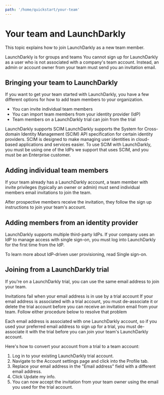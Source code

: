 ```yaml
---
path: '/home/quickstart/your-team'
---
```


# Your team and LaunchDarkly

<Metadata timeToRead={props.timeToRead} lastModifiedDateFormatted={props.lastModifiedDateFormatted} />

This topic explains how to join LaunchDarkly as a new team member.

<Callout intent="alert">
  <CalloutTitle>LaunchDarkly is for groups and teams</CalloutTitle>
  <CalloutDescription>
    You cannot sign up for LaunchDarkly as a user who is not associated with a company's team account. Instead, an admin
    or account owner from your team must send you an invitation email.
  </CalloutDescription>
</Callout>

## Bringing your team to LaunchDarkly

If you want to get your team started with LaunchDarkly, you have a few different options for how to add team members to your organization.

- You can invite individual team members
- You can import team members from your identity provider (IdP)
- Team members on a LaunchDarkly trial can join from the trial

<Callout>
  <CalloutTitle>LaunchDarkly supports SCIM</CalloutTitle>
  <CalloutDescription>
    LaunchDarkly supports the System for Cross-domain Identity Management (SCIM) API specification for certain identity
    providers. SCIM is designed to make managing user identities in cloud-based applications and services easier. To use
    SCIM with LaunchDarkly, you must be using one of the IdPs we support that uses SCIM, and you must be an Enterprise
    customer.
  </CalloutDescription>
</Callout>

## Adding individual team members

If your team already has a LaunchDarkly account, a team member with invite privileges (typically an owner or admin) must send individual members email invitations to join the team.

After prospective members receive the invitation, they follow the sign up instructions to join your team's account.

## Adding members from an identity provider

LaunchDarkly supports multiple third-party IdPs. If your company uses an IdP to manage access with single sign-on, you must log into LaunchDarkly for the first time from the IdP.

To learn more about IdP-driven user provisioning, read Single sign-on.

## Joining from a LaunchDarkly trial

If you're on a LaunchDarkly trial, you can use the same email address to join your team.

<Callout intent="alert">
  <CalloutTitle>Invitations fail when your email address is in use by a trial account </CalloutTitle>
  <CalloutDescription>
    If your email address is associated with a trial account, you must de-associate it or delete the trial account
    before you can receive an invitation email from your team. Follow either procedure below to resolve that problem
  </CalloutDescription>
</Callout>

Each email address is associated with one LaunchDarkly account, so if you used your preferred email address to sign up for a trial, you must de-associate it with the trial before you can join your team's LaunchDarkly account.

Here's how to convert your account from a trial to a team account:

1. Log in to your existing LaunchDarkly trial account.
2. Navigate to the Account settings page and click into the Profile tab.
3. Replace your email address in the "Email address" field with a different email address.
4. Click Update my info.
5. You can now accept the invitation from your team owner using the email you used for the trial account.
